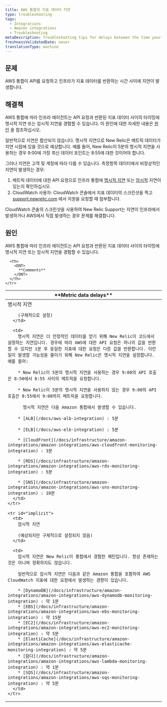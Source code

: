 ```yaml
---
title: AWS 통합의 지표 데이터 지연
type: troubleshooting
tags:
  - Integrations
  - Amazon integrations
  - Troubleshooting
metaDescription: Troubleshooting tips for delays between the time your AWS integration makes an API request and New Relic infrastructure monitoring returns the metric data.
freshnessValidatedDate: never
translationType: machine
---
```


## 문제

AWS 통합이 API를 요청하고 인프라가 지표 데이터를 반환하는 시간 사이에 지연이 발생합니다.

## 해결책

AWS 통합에 따라 인프라 에이전트는 API 요청과 반환된 지표 데이터 사이의 타이밍에 명시적 지연 또는 암시적 지연을 경험할 수 있습니다. 이 원인에 대한 자세한 내용은 [원인](#cause) 을 참조하십시오.

일반적으로 지연은 합산되지 않습니다. 명시적 지연으로 New Relic은 메트릭 데이터가 지연 시점에 있을 것으로 예상합니다. 예를 들어, New Relic이 5분의 명시적 지연을 사용하는 경우 9:00에 가장 최신 데이터 포인트는 8:55에 대한 것이어야 합니다.

그러나 지연은 고객 및 계정에 따라 다를 수 있습니다. 측정항목 데이터에서 비정상적인 지연이 발생하는 경우:

1. 메트릭 데이터에 대한 API 요청으로 인프라 통합에 [명시적 지연](#explicit) 또는 [암시적](#implicit) 지연이 있는지 확인하십시오.
2. CloudWatch 사용자: CloudWatch 콘솔에서 지표 데이터의 스크린샷을 찍고 [support.newrelic.com](https://support.newrelic.com/) 에서 지원을 요청할 때 첨부합니다.

CloudWatch 콘솔의 스크린샷을 사용하여 New Relic Support는 지연이 인프라에서 발생하거나 AWS에서 직접 발생하는 경우 문제를 해결합니다.

## 원인

AWS 통합에 따라 인프라 에이전트는 API 요청과 반환된 지표 데이터 사이의 타이밍에 명시적 지연 또는 암시적 지연을 경험할 수 있습니다.

<table>
  <thead>
    <tr>
      <th style={{ width: "200px" }}>
        <DNT>
          **Metric data delays**
        </DNT>
      </th>

      <th>
        <DNT>
          **Comments**
        </DNT>
      </th>
    </tr>
  </thead>

  <tbody>
    <tr id="explicit">
      <td>
        명시적 지연

        (구체적으로 설정)
      </td>

      <td>
        명시적 지연은 더 안정적인 데이터를 얻기 위해 New Relic이 코드에서 설정하는 지연입니다. 경우에 따라 AWS에 대한 API 요청은 하나의 값을 반환할 수 있지만 1분 후 동일한 지표에 대한 요청은 다른 값을 반환합니다. 이런 일이 발생할 가능성을 줄이기 위해 New Relic은 명시적 지연을 설정합니다. 예를 들어:

        * New Relic이 5분의 명시적 지연을 사용하는 경우 9:00의 API 호출은 8:50에서 8:55 사이의 메트릭을 요청합니다.

        * New Relic이 5분의 명시적 지연을 사용하지 않는 경우 9:00의 API 호출은 8:55에서 9:00까지 메트릭을 요청합니다.

          명시적 지연은 다음 Amazon 통합에서 발생할 수 있습니다.

        * [ALB](/docs/aws-alb-integration) : 5분

        * [ELB](/docs/aws-elb-integration) : 5분

        * [CloudFront](/docs/infrastructure/amazon-integrations/amazon-integrations/aws-cloudfront-monitoring-integration) : 3분

        * [RDS](/docs/infrastructure/amazon-integrations/amazon-integrations/aws-rds-monitoring-integration) : 5분

        * [SNS](/docs/infrastructure/amazon-integrations/amazon-integrations/aws-sns-monitoring-integration) : 10분
      </td>
    </tr>

    <tr id="implicit">
      <td>
        암시적 지연

        (예상되지만 구체적으로 설정되지 않음)
      </td>

      <td>
        암시적 지연은 New Relic이 통합에서 경험한 패턴입니다. 항상 존재하는 것은 아니며 정확하지도 않습니다.

        일반적으로 암시적 지연은 다음과 같은 Amazon 통합을 포함하여 AWS CloudWatch 지표에 대한 요청에서 발생하는 경향이 있습니다.

        * [DynamoDB](/docs/infrastructure/amazon-integrations/amazon-integrations/aws-dynamodb-monitoring-integration) : 약 1분
        * [EBS](/docs/infrastructure/amazon-integrations/amazon-integrations/aws-ebs-monitoring-integration) : 약 15분
        * [EC2](/docs/infrastructure/amazon-integrations/amazon-integrations/aws-ec2-monitoring-integration) : 약 5분
        * [ElastiCache](/docs/infrastructure/amazon-integrations/amazon-integrations/aws-elasticache-monitoring-integration) : 약 5분
        * [람다](/docs/infrastructure/amazon-integrations/amazon-integrations/aws-lambda-monitoring-integration) : 약 1분
        * [SQS](/docs/infrastructure/amazon-integrations/amazon-integrations/aws-sqs-monitoring-integration) : 약 5분
      </td>
    </tr>
  </tbody>
</table>
